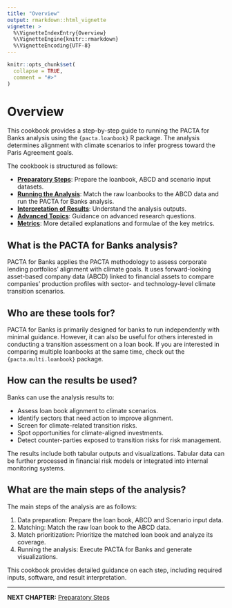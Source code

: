 ```yaml
---
title: "Overview"
output: rmarkdown::html_vignette
vignette: >
  %\VignetteIndexEntry{Overview}
  %\VignetteEngine{knitr::rmarkdown}
  %\VignetteEncoding{UTF-8}
---
```


```r
knitr::opts_chunk$set(
  collapse = TRUE,
  comment = "#>"
)
```

# Overview

This cookbook provides a step-by-step guide to running the PACTA for Banks analysis using the `{pacta.loanbook}` R package. The analysis determines alignment with climate scenarios to infer progress toward the Paris Agreement goals.

The cookbook is structured as follows:

- **[Preparatory Steps](cookbook_preparatory_steps.html)**: Prepare the loanbook, ABCD and scenario input datasets.
- **[Running the Analysis](cookbook_running_the_analysis.html)**: Match the raw loanbooks to the ABCD data and run the PACTA for Banks analysis.
- **[Interpretation of Results](cookbook_interpretation.html)**: Understand the analysis outputs.
- **[Advanced Topics](cookbook_advanced_use_cases.html)**: Guidance on advanced research questions.
- **[Metrics](cookbook_metrics.html)**: More detailed explanations and formulae of the key metrics.

## What is the PACTA for Banks analysis?

PACTA for Banks applies the PACTA methodology to assess corporate lending portfolios' alignment with climate goals. It uses forward-looking asset-based company data (ABCD) linked to financial assets to compare companies' production profiles with sector- and technology-level climate transition scenarios.

## Who are these tools for?

PACTA for Banks is primarily designed for banks to run independently with minimal guidance. However, it can also be useful for others interested in conducting a transition assessment on a loan book. If you are interested in comparing multiple loanbooks at the same time, check out the `{pacta.multi.loanbook}` package.

## How can the results be used?

Banks can use the analysis results to:

- Assess loan book alignment to climate scenarios.
- Identify sectors that need action to improve alignment.
- Screen for climate-related transition risks.
- Spot opportunities for climate-aligned investments.
- Detect counter-parties exposed to transition risks for risk management.

The results include both tabular outputs and visualizations. Tabular data can be further processed in financial risk models or integrated into internal monitoring systems.

## What are the main steps of the analysis?

The main steps of the analysis are as follows:

1. Data preparation: Prepare the loan book, ABCD and Scenario input data.
2. Matching: Match the raw loan book to the ABCD data.
3. Match prioritization: Prioritize the matched loan book and analyze its coverage.
4. Running the analysis: Execute PACTA for Banks and generate visualizations.

This cookbook provides detailed guidance on each step, including required inputs, software, and result interpretation.

---

**NEXT CHAPTER:** [Preparatory Steps](cookbook_preparatory_steps.html)
